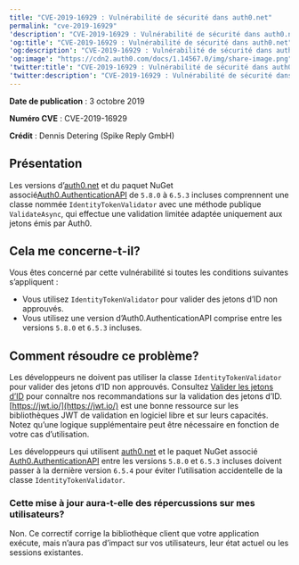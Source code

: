 ```yaml
---
title: "CVE-2019-16929 : Vulnérabilité de sécurité dans auth0.net"
permalink: "cve-2019-16929"
'description': "CVE-2019-16929 : Vulnérabilité de sécurité dans auth0.net"
'og:title': "CVE-2019-16929 : Vulnérabilité de sécurité dans auth0.net"
'og:description': "CVE-2019-16929 : Vulnérabilité de sécurité dans auth0.net"
'og:image': "https://cdn2.auth0.com/docs/1.14567.0/img/share-image.png"
'twitter:title': "CVE-2019-16929 : Vulnérabilité de sécurité dans auth0.net"
'twitter:description': "CVE-2019-16929 : Vulnérabilité de sécurité dans auth0.net"
---
```


**Date de publication** : 3 octobre 2019

**Numéro CVE** : CVE-2019-16929

**Crédit** : Dennis Detering (Spike Reply GmbH)

## Présentation

Les versions d’[auth0.net](https://github.com/auth0/auth0.net) et du paquet NuGet associé[Auth0.AuthenticationAPI](https://www.nuget.org/packages/Auth0.AuthenticationApi/) de `5.8.0` à `6.5.3` incluses comprennent une classe nommée `IdentityTokenValidator` avec une méthode publique `ValidateAsync`, qui effectue une validation limitée adaptée uniquement aux jetons émis par Auth0.

## Cela me concerne-t-il?

Vous êtes concerné par cette vulnérabilité si toutes les conditions suivantes s’appliquent :

* Vous utilisez `IdentityTokenValidator` pour valider des jetons d’ID non approuvés.
* Vous utilisez une version d’Auth0.AuthenticationAPI comprise entre les versions `5.8.0` et `6.5.3` incluses.

## Comment résoudre ce problème?

Les développeurs ne doivent pas utiliser la classe `IdentityTokenValidator` pour valider des jetons d’ID non approuvés. Consultez [Valider les jetons d’ID](/docs/fr-ca/secure/tokens/id-tokens/validate-id-tokens) pour connaître nos recommandations sur la validation des jetons d’ID. [https://jwt.io/](https://jwt.io/) est une bonne ressource sur les bibliothèques <Tooltip href="/docs/docs/fr-ca/glossary?term=json-web-token" tip="Jeton Web JSON (JWT)
Format standard de jeton d’ID (et souvent de jeton d’accès) utilisé pour représenter en toute sécurité des demandes entre deux parties." cta="Voir le glossaire">JWT</Tooltip> de validation en logiciel libre et sur leurs capacités. Notez qu’une logique supplémentaire peut être nécessaire en fonction de votre cas d’utilisation.

Les développeurs qui utilisent [auth0.net](https://github.com/auth0/auth0.net) et le paquet NuGet associé [Auth0.AuthenticationAPI](https://www.nuget.org/packages/Auth0.AuthenticationApi/) entre les versions `5.8.0` et `6.5.3` incluses doivent passer à la dernière version `6.5.4` pour éviter l’utilisation accidentelle de la classe `IdentityTokenValidator`.

### Cette mise à jour aura-t-elle des répercussions sur mes utilisateurs?

Non. Ce correctif corrige la bibliothèque client que votre application exécute, mais n’aura pas d’impact sur vos utilisateurs, leur état actuel ou les sessions existantes.